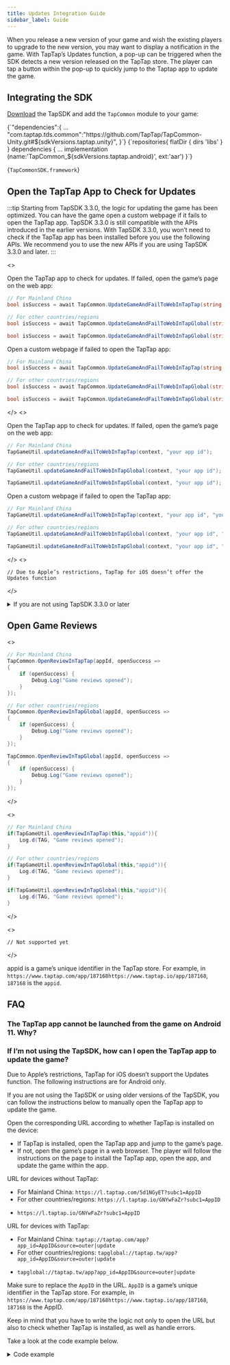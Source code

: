```yaml
---
title: Updates Integration Guide
sidebar_label: Guide
---
```



When you release a new version of your game and wish the existing players to upgrade to the new version, you may want to display a notification in the game. With TapTap’s Updates function, a pop-up can be triggered when the SDK detects a new version released on the TapTap store. The player can tap a button within the pop-up to quickly jump to the Taptap app to update the game.

## Integrating the SDK

[Download](/tap-download) the TapSDK and add the `TapCommon` module to your game:

<MultiLang>

<CodeBlock className="json">
  {`"dependencies":{
  ...
  "com.taptap.tds.common":"https://github.com/TapTap/TapCommon-Unity.git#${sdkVersions.taptap.unity}",
}`}
</CodeBlock>

<CodeBlock className="groovy">
  {`repositories{  
    flatDir {  
        dirs 'libs'  
    }  
}  
dependencies {  
    ... 
    implementation (name:'TapCommon_${sdkVersions.taptap.android}', ext:'aar')
}`}
</CodeBlock>

<CodeBlock className="objectivec">{`TapCommonSDK.framework`}</CodeBlock>

</MultiLang>

## Open the TapTap App to Check for Updates

:::tip
Starting from TapSDK 3.3.0, the logic for updating the game has been optimized. You can have the game open a custom webpage if it fails to open the TapTap app. TapSDK 3.3.0 is still compatible with the APIs introduced in the earlier versions.
With TapSDK 3.3.0, you won’t need to check if the TapTap app has been installed before you use the following APIs. We recommend you to use the new APIs if you are using TapSDK 3.3.0 and later.
:::

<MultiLang>
<>

Open the TapTap app to check for updates. If failed, open the game’s page on the web app:

<Conditional region="cn">

```cs
// For Mainland China
bool isSuccess = await TapCommon.UpdateGameAndFailToWebInTapTap(string appId);

// For other countries/regions
bool isSuccess = await TapCommon.UpdateGameAndFailToWebInTapGlobal(string appId);
```

</Conditional>

<Conditional region="global">

```cs
bool isSuccess = await TapCommon.UpdateGameAndFailToWebInTapGlobal(string appId);
```

</Conditional>

Open a custom webpage if failed to open the TapTap app:

<Conditional region="cn">

```cs
// For Mainland China
bool isSuccess = await TapCommon.UpdateGameAndFailToWebInTapTap(string appId, string webUrl);

// For other countries/regions
bool isSuccess = await TapCommon.UpdateGameAndFailToWebInTapGlobal(string appId, string webUrl);
```

</Conditional>

<Conditional region="global">

```cs
bool isSuccess = await TapCommon.UpdateGameAndFailToWebInTapGlobal(string appId, string webUrl);
```

</Conditional>

</>
<>

Open the TapTap app to check for updates. If failed, open the game’s page on the web app:

<Conditional region="cn">

```java
// For Mainland China
TapGameUtil.updateGameAndFailToWebInTapTap(context, "your app id");

// For other countries/regions
TapGameUtil.updateGameAndFailToWebInTapGlobal(context, "your app id");
```

</Conditional>

<Conditional region="global">

```java
TapGameUtil.updateGameAndFailToWebInTapGlobal(context, "your app id");
```

</Conditional>

Open a custom webpage if failed to open the TapTap app:

<Conditional region="cn">

```java
// For Mainland China
TapGameUtil.updateGameAndFailToWebInTapTap(context, "your app id", "your website url");

// For other countries/regions
TapGameUtil.updateGameAndFailToWebInTapGlobal(context, "your app id", "your website url");
```

</Conditional>

<Conditional region="global">

```java
TapGameUtil.updateGameAndFailToWebInTapGlobal(context, "your app id", "your website url");
```

</Conditional>

</>
<>

```objc
// Due to Apple’s restrictions, TapTap for iOS doesn’t offer the Updates function
```

</>
</MultiLang>

<Conditional region="cn">

<details>
<summary>If you are not using TapSDK 3.3.0 or later</summary>

**This section is not applicable for TapSDK 3.3.0 and later**. If you are using TapSDK 3.3.0 and later, please use the APIs mentioned earlier on this page.

**Check if TapTap is installed**:

<MultiLang>

<>

```cs
// For Mainland China
TapCommon.IsTapTapInstalled(installed =>
{
    if (installed) {
        Debug.Log("TapTap is installed");
    }
});

// For other countries/regions
TapCommon.IsTapTapGlobalInstalled(installed =>
{
    if (installed) {
        Debug.Log("TapTap is installed");
    }
});
```

</>
<>

Import `TapCommon.aar` and access the interfaces from `TapGameUtil`.

```java
import com.tds.common.utils.TapGameUtil;

// For Mainland China
if(TapGameUtil.isTapTapInstalled(this)){
    Log.d(TAG, "TapTap is installed");
}
// For other countries/regions
if(TapGameUtil.isTapGlobalInstalled(this)){
    Log.d(TAG, "TapTap is installed");
}
```

</>
<>

Import `TapCommon.framework` and add `tapsdk` and `tapiosdk` under `LSApplicationQueriesSchemes` in `info.plist`.

```objc
#import <TapCommonSDK/TapCommonSDK.h>
// For Mainland China
BOOL isInstalled = [TapGameUtil isTapTapInstalled];
// For other countries/regions
BOOL isInstalled = [TapGameUtil isTapGlobalInstalled];
```

</>

</MultiLang>

**Open TapTap to update the game**：

<MultiLang>

```cs
TapCommon.UpdateGameInTapTap("appid", callSuccess =>
{
    if (callSuccess) {
        Debug.Log("TapTap opened");
    }
});
```

```java
if(TapGameUtil.updateGameInTapTap(this,"appid")){
    Log.d(TAG, "TapTap opened");
}
```

```objc
// Due to Apple’s restrictions, TapTap for iOS doesn’t offer the Updates function
```

</MultiLang>

</details>

</Conditional>

## Open Game Reviews

<MultiLang>

<>

<Conditional region="cn">

```cs
// For Mainland China
TapCommon.OpenReviewInTapTap(appId, openSuccess =>
{
    if (openSuccess) {
        Debug.Log("Game reviews opened");
    }
});

// For other countries/regions
TapCommon.OpenReviewInTapGlobal(appId, openSuccess =>
{
    if (openSuccess) {
        Debug.Log("Game reviews opened");
    }
});
```

</Conditional>

<Conditional region="global">

```cs
TapCommon.OpenReviewInTapGlobal(appId, openSuccess =>
{
    if (openSuccess) {
        Debug.Log("Game reviews opened");
    }
});
```

</Conditional>

</>

<>

<Conditional region="cn">

```java
// For Mainland China
if(TapGameUtil.openReviewInTapTap(this,"appid")){
    Log.d(TAG, "Game reviews opened");
}

// For other countries/regions
if(TapGameUtil.openReviewInTapGlobal(this,"appid")){
    Log.d(TAG, "Game reviews opened");
}
```

</Conditional>

<Conditional region="global">

```java
if(TapGameUtil.openReviewInTapGlobal(this,"appid")){
    Log.d(TAG, "Game reviews opened");
}
```

</Conditional>

</>

<>

```objc
// Not supported yet
```

</>

</MultiLang>

appid is a game’s unique identifier in the TapTap store.
For example, in <Conditional region="cn">`https://www.taptap.com/app/187168`</Conditional><Conditional region="global">`https://www.taptap.io/app/187168`</Conditional>, `187168` is the `appid`.

## FAQ

### The TapTap app cannot be launched from the game on Android 11. Why?

<AndroidFaq />

### If I’m not using the TapSDK, how can I open the TapTap app to update the game?

Due to Apple’s restrictions, TapTap for iOS doesn’t support the Updates function. The following instructions are for Android only.

If you are not using the TapSDK or using older versions of the TapSDK, you can follow the instructions below to manually open the TapTap app to update the game.

Open the corresponding URL according to whether TapTap is installed on the device:

- If TapTap is installed, open the TapTap app and jump to the game’s page.
- If not, open the game’s page in a web browser. The player will follow the instructions on the page to install the TapTap app, open the app, and update the game within the app.

URL for devices without TapTap:

<Conditional region="cn">

- For Mainland China: `https://l.taptap.com/5d1NGyET?subc1=AppID`
- For other countries/regions: `https://l.taptap.io/GNYwFaZr?subc1=AppID`

</Conditional>
<Conditional region="global">

- `https://l.taptap.io/GNYwFaZr?subc1=AppID`

</Conditional>

URL for devices with TapTap:

<Conditional region="cn">

- For Mainland China: `taptap://taptap.com/app?app_id=AppID&source=outer|update`
- For other countries/regions: `tapglobal://taptap.tw/app?app_id=AppID&source=outer|update`

</Conditional>
<Conditional region="global">

- `tapglobal://taptap.tw/app?app_id=AppID&source=outer|update`

</Conditional>

Make sure to replace the `AppID` in the URL. `AppID` is a game’s unique identifier in the TapTap store. For example, in <Conditional region="cn">`https://www.taptap.com/app/187168`</Conditional><Conditional region="global">`https://www.taptap.io/app/187168`</Conditional>, `187168` is the AppID.

Keep in mind that you have to write the logic not only to open the URL but also to check whether TapTap is installed, as well as handle errors.

Take a look at the code example below.

<details>
<summary>Code example</summary>

<Conditional region="cn">

For Mainland China:

```java
package com.tds.common.utils;

import android.app.Activity;
import android.content.Context;
import android.content.Intent;
import android.content.pm.PackageInfo;
import android.net.Uri;
import android.text.TextUtils;
import android.util.Log;
import java.util.Locale;

public class TapGameUtil {

  private static final String TAG = TapGameUtil.class.getName();

  public static final String PACKAGE_NAME_TAPTAP = "com.taptap";

  public static final String CLIENT_URI_TAPTAP = "taptap://taptap.com";

  public static final String DEFAULT_CLIENT_DOWNLOAD_URL_TAPTAP = "https://l.taptap.com/5d1NGyET";

  public static boolean updateGameAndFailToWebInTapTap(Activity activity, String appId) {
    return updateGameInTapTap(activity, appId) || openWebDownloadUrlOfTapTap(activity, appId);
  }

  public static boolean updateGameAndFailToWebInTapTap(Activity activity, String appId, String webUrl) {
    if (TextUtils.isEmpty(webUrl)) {
      return updateGameAndFailToWebInTapTap(activity, appId);
    }
    return updateGameInTapTap(activity, appId) || openWebDownloadUrl(activity, webUrl);
  }

  public static boolean isTapTapInstalled(Context context) {
    return isTapClientInstalled(context, PACKAGE_NAME_TAPTAP);
  }

  public static boolean isTapClientInstalled(Context context, String clientPackageName) {
    if (context != null && !TextUtils.isEmpty(clientPackageName)) {
      boolean TapTapInstalled = false;
      try {
        PackageInfo packageInfo = context.getPackageManager().getPackageInfo(clientPackageName, 0);
        if (null != packageInfo) {
          TapTapInstalled = true;
        }
      } catch (Exception e) {
        Log.e(TAG, clientPackageName + " isInstalled=false");
      }
      return TapTapInstalled;
    }
    return false;
  }

  public static boolean updateGameInTapTap(Activity activity, String appId) {
    return updateGameInTapClient(activity, appId, CLIENT_URI_TAPTAP);
  }

  public static boolean updateGameInTapClient(Activity activity, String appId, String clientUri) {
    if (activity != null && !TextUtils.isEmpty(appId) && !TextUtils.isEmpty(clientUri)) {
      try {
        Uri uri = Uri.parse(String.format(Locale.US,
            "%s/app?app_id=%s&source=outer|update", clientUri, appId));
        Intent intent = new Intent(Intent.ACTION_VIEW, uri);
        intent.setFlags(Intent.FLAG_ACTIVITY_NEW_TASK);
        activity.startActivity(intent);
      } catch (Exception e) {
        Log.e(TAG, clientUri + "updateGameInTapTap failed");
        return false;
      }
      return true;
    }
    Log.e(TAG, clientUri + "updateGameInTapTap failed");
    return false;
  }

  public static boolean openReviewInTapTap(Activity activity, String appId) {
    return openReviewInTapClient(activity, appId, CLIENT_URI_TAPTAP);
  }

  public static boolean openReviewInTapClient(Activity activity, String appId, String clientUri) {
    if (activity != null && !TextUtils.isEmpty(appId) && !TextUtils.isEmpty(clientUri)) {
      try {
        Uri uri = Uri.parse(String.format(Locale.US,
            "%s/app?tab_name=review&app_id=%s", clientUri, appId));
        Intent intent = new Intent(Intent.ACTION_VIEW, uri);
        intent.setFlags(Intent.FLAG_ACTIVITY_NEW_TASK);
        activity.startActivity(intent);
      } catch (Exception e) {
        Log.e(TAG, clientUri + "openTapTapReview failed");
        return false;
      }
      return true;
    }
    Log.e(TAG, clientUri + "openTapTapReview failed");
    return false;
  }

  public static boolean openWebDownloadUrlOfTapTap(Activity activity, String appId) {
    return openWebDownloadUrl(activity, String.format(Locale.US, DEFAULT_CLIENT_DOWNLOAD_URL_TAPTAP + "?subc1=%s", appId));
  }

  public static boolean openWebDownloadUrl(Activity activity, String url) {
    if (activity != null && !TextUtils.isEmpty(url)) {
      try {
        Intent intent = new Intent(Intent.ACTION_VIEW);
        intent.setFlags(Intent.FLAG_ACTIVITY_NEW_TASK);
        intent.setData(Uri.parse(url));
        activity.startActivity(intent);
      } catch (Exception e) {
        Log.e(TAG, "openWebUrl fail");
        return false;
      }
      return true;
    }
    return false;
  }

}
```

For other countries/regions:

</Conditional>

```java
package com.tds.common.utils;

import android.app.Activity;
import android.content.Context;
import android.content.Intent;
import android.content.pm.PackageInfo;
import android.net.Uri;
import android.text.TextUtils;
import android.util.Log;
import java.util.Locale;

public class TapGameUtil {

  private static final String TAG = TapGameUtil.class.getName();

  public static final String PACKAGE_NAME_TAPTAP_GLOBAL = "com.taptap.global";

  public static final String CLIENT_URI_TAPTAP_GLOBAL = "tapglobal://taptap.tw";

  public static final String DEFAULT_CLIENT_DOWNLOAD_URL_TAPTAP_GLOBAL = "https://l.taptap.io/GNYwFaZr";

  public static boolean updateGameAndFailToWebInTapGlobal(Activity activity, String appId) {
    return updateGameInTapGlobal(activity, appId) || openWebDownloadUrlOfTapGlobal(activity, appId);
  }

  public static boolean updateGameAndFailToWebInTapGlobal(Activity activity, String appId, String webUrl) {
    if (TextUtils.isEmpty(webUrl)) {
      return updateGameAndFailToWebInTapGlobal(activity, appId);
    }
    return updateGameInTapGlobal(activity, appId) || openWebDownloadUrl(activity, webUrl);
  }

  public static boolean isTapGlobalInstalled(Context context) {
    return isTapClientInstalled(context, PACKAGE_NAME_TAPTAP_GLOBAL);
  }

  public static boolean isTapClientInstalled(Context context, String clientPackageName) {
    if (context != null && !TextUtils.isEmpty(clientPackageName)) {
      boolean TapTapInstalled = false;
      try {
        PackageInfo packageInfo = context.getPackageManager().getPackageInfo(clientPackageName, 0);
        if (null != packageInfo) {
          TapTapInstalled = true;
        }
      } catch (Exception e) {
        Log.e(TAG, clientPackageName + " isInstalled=false");
      }
      return TapTapInstalled;
    }
    return false;
  }

  public static boolean updateGameInTapGlobal(Activity activity, String appId) {
    return updateGameInTapClient(activity, appId, CLIENT_URI_TAPTAP_GLOBAL);
  }

  public static boolean updateGameInTapClient(Activity activity, String appId, String clientUri) {
    if (activity != null && !TextUtils.isEmpty(appId) && !TextUtils.isEmpty(clientUri)) {
      try {
        Uri uri = Uri.parse(String.format(Locale.US,
            "%s/app?app_id=%s&source=outer|update", clientUri, appId));
        Intent intent = new Intent(Intent.ACTION_VIEW, uri);
        intent.setFlags(Intent.FLAG_ACTIVITY_NEW_TASK);
        activity.startActivity(intent);
      } catch (Exception e) {
        Log.e(TAG, clientUri + "updateGameInTapTap failed");
        return false;
      }
      return true;
    }
    Log.e(TAG, clientUri + "updateGameInTapTap failed");
    return false;
  }

  public static boolean openReviewInTapGlobal(Activity activity, String appId) {
    return openReviewInTapClient(activity, appId, CLIENT_URI_TAPTAP_GLOBAL);
  }

  public static boolean openReviewInTapClient(Activity activity, String appId, String clientUri) {
    if (activity != null && !TextUtils.isEmpty(appId) && !TextUtils.isEmpty(clientUri)) {
      try {
        Uri uri = Uri.parse(String.format(Locale.US,
            "%s/app?tab_name=review&app_id=%s", clientUri, appId));
        Intent intent = new Intent(Intent.ACTION_VIEW, uri);
        intent.setFlags(Intent.FLAG_ACTIVITY_NEW_TASK);
        activity.startActivity(intent);
      } catch (Exception e) {
        Log.e(TAG, clientUri + "openTapTapReview failed");
        return false;
      }
      return true;
    }
    Log.e(TAG, clientUri + "openTapTapReview failed");
    return false;
  }

  public static boolean openWebDownloadUrlOfTapGlobal(Activity activity, String appId) {
    return openWebDownloadUrl(activity, String.format(Locale.US, DEFAULT_CLIENT_DOWNLOAD_URL_TAPTAP_GLOBAL + "?subc1=%s", appId));
  }

  public static boolean openWebDownloadUrl(Activity activity, String url) {
    if (activity != null && !TextUtils.isEmpty(url)) {
      try {
        Intent intent = new Intent(Intent.ACTION_VIEW);
        intent.setFlags(Intent.FLAG_ACTIVITY_NEW_TASK);
        intent.setData(Uri.parse(url));
        activity.startActivity(intent);
      } catch (Exception e) {
        Log.e(TAG, "openWebUrl fail");
        return false;
      }
      return true;
    }
    return false;
  }

}
```

</details>
